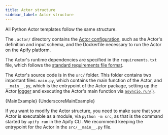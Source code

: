 ```yaml
---
title: Actor structure
sidebar_label: Actor structure
---
```




All Python Actor templates follow the same structure.

The `.actor/` directory contains the [Actor configuration](https://docs.apify.com/platform/actors/development/actor-config), such as the Actor's definition and input schema, and the Dockerfile necessary to run the Actor on the Apify platform.

The Actor's runtime dependencies are specified in the `requirements.txt` file,
which follows the [standard requirements file format](https://pip.pypa.io/en/stable/reference/requirements-file-format/).

The Actor's source code is in the `src/` folder. This folder contains two important files: `main.py`, which contains the main function of the Actor, and `__main__.py`, which is the entrypoint of the Actor package, setting up the Actor [logger](../concepts/logging) and executing the Actor's main function via [`asyncio.run()`](https://docs.python.org/3/library/asyncio-runner.html#asyncio.run).

<Tabs>
    <TabItem value="main.py" label="main.py" default>
        <CodeBlock className="language-python">
            {MainExample}
        </CodeBlock>
    </TabItem>
    <TabItem value="__main__.py" label="__main.py__">
        <CodeBlock className="language-python">
            {UnderscoreMainExample}
        </CodeBlock>
    </TabItem>
</Tabs>

If you want to modify the Actor structure, you need to make sure that your Actor is executable as a module, via `python -m src`, as that is the command started by `apify run` in the Apify CLI. We recommend keeping the entrypoint for the Actor in the `src/__main__.py` file.
